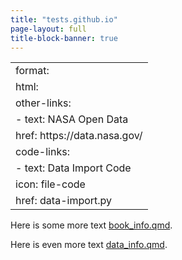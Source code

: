 ```yaml
---
title: "tests.github.io"
page-layout: full
title-block-banner: true
---
```


---
format:
  html:
    other-links:
      - text: NASA Open Data
        href: https://data.nasa.gov/
    code-links:
      - text: Data Import Code
        icon: file-code
        href: data-import.py
---

Here is some more text [book_info.qmd](book_info.qmd).  

Here is even more text [data_info.qmd](data_info.qmd).